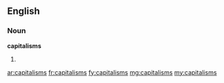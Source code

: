 ==English==

===Noun===
'''capitalisms'''
# {{plural of|capitalism}}

[[ar:capitalisms]]
[[fr:capitalisms]]
[[fy:capitalisms]]
[[mg:capitalisms]]
[[my:capitalisms]]